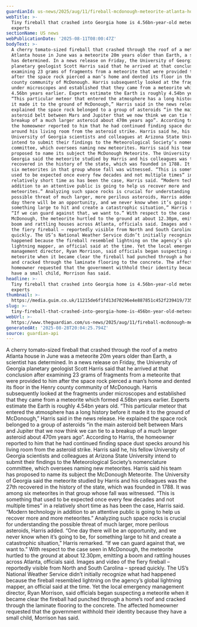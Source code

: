 ```yaml
---
guardianId: us-news/2025/aug/11/fireball-mcdonough-meteorite-atlanta-home
webTitle: >-
  Tiny fireball that crashed into Georgia home is 4.56bn-year-old meteorite, say
  experts
sectionName: US news
webPublicationDate: '2025-08-11T08:00:47Z'
bodyText: >-
  A cherry tomato-sized fireball that crashed through the roof of a metro
  Atlanta house in June was a meteorite 20m years older than Earth, a scientist
  has determined. In a news release on Friday, the University of Georgia
  planetary geologist Scott Harris said that he arrived at that conclusion after
  examining 23 grams of fragments from a meteorite that were provided to him
  after the space rock pierced a man’s home and dented its floor in the Henry
  county community of McDonough. Harris subsequently looked at the fragments
  under microscopes and established that they came from a meteorite which formed
  4.56bn years earlier. Experts estimate the Earth is roughly 4.54bn years old.
  “This particular meteor that entered the atmosphere has a long history before
  it made it to the ground of McDonough,” Harris said in the news release. He
  explained the space rock belonged to a group of asteroids “in the main
  asteroid belt between Mars and Jupiter that we now think we can tie to a
  breakup of a much larger asteroid about 470m years ago”. According to Harris,
  the homeowner reported to him that he had continued finding space dust specks
  around his living room from the asteroid strike. Harris said he, his fellow
  University of Georgia scientists and colleagues at Arizona State University
  intend to submit their findings to the Meteorological Society’s nomenclature
  committee, which oversees naming new meteorites. Harris said his team has
  proposed to name its subject the McDonough Meteorite. The University of
  Georgia said the meteorite studied by Harris and his colleagues was the 27th
  recovered in the history of the state, which was founded in 1788. It was among
  six meteorites in that group whose fall was witnessed. “This is something that
  used to be expected once every few decades and not multiple times” in a
  relatively short time as has been the case, Harris said. “Modern technology in
  addition to an attentive public is going to help us recover more and more
  meteorites.” Analyzing such space rocks is crucial for understanding the
  possible threat of much larger, more perilous asteroids, Harris added. “One
  day there will be an opportunity, and we never know when it’s going to be, for
  something large to hit and create a catastrophic situation,” Harris remarked.
  “If we can guard against that, we want to.” With respect to the case seen in
  McDonough, the meteorite hurtled to the ground at about 12.30pm, emitting a
  boom and rattling houses across Atlanta, officials said. Images and video of
  the fiery fireball – reportedly visible from North and South Carolina – spread
  quickly. The US’s National Weather Service didn’t initially recognize what had
  happened because the fireball resembled lightning on the agency’s global
  lightning mapper, an official said at the time. Yet the local emergency
  management director, Ryan Morrison, said officials began suspecting a
  meteorite when it became clear the fireball had punched through a home’s roof
  and cracked through the laminate flooring to the concrete. The affected
  homeowner requested that the government withhold their identity because they
  have a small child, Morrison has said.
headline: >-
  Tiny fireball that crashed into Georgia home is 4.56bn-year-old meteorite, say
  experts
thumbnail: >-
  https://media.guim.co.uk/11215de6f1fd13d70296e4e887851c452f239419/735_16_1046_837/500.jpg
slug: >-
  tiny-fireball-that-crashed-into-georgia-home-is-456bn-year-old-meteorite-say-experts
webUrl: >-
  https://www.theguardian.com/us-news/2025/aug/11/fireball-mcdonough-meteorite-atlanta-home
generatedAt: '2025-08-28T20:04:25.794Z'
source: guardian-api
---
```

A cherry tomato-sized fireball that crashed through the roof of a metro Atlanta house in June was a meteorite 20m years older than Earth, a scientist has determined. In a news release on Friday, the University of Georgia planetary geologist Scott Harris said that he arrived at that conclusion after examining 23 grams of fragments from a meteorite that were provided to him after the space rock pierced a man’s home and dented its floor in the Henry county community of McDonough. Harris subsequently looked at the fragments under microscopes and established that they came from a meteorite which formed 4.56bn years earlier. Experts estimate the Earth is roughly 4.54bn years old. “This particular meteor that entered the atmosphere has a long history before it made it to the ground of McDonough,” Harris said in the news release. He explained the space rock belonged to a group of asteroids “in the main asteroid belt between Mars and Jupiter that we now think we can tie to a breakup of a much larger asteroid about 470m years ago”. According to Harris, the homeowner reported to him that he had continued finding space dust specks around his living room from the asteroid strike. Harris said he, his fellow University of Georgia scientists and colleagues at Arizona State University intend to submit their findings to the Meteorological Society’s nomenclature committee, which oversees naming new meteorites. Harris said his team has proposed to name its subject the McDonough Meteorite. The University of Georgia said the meteorite studied by Harris and his colleagues was the 27th recovered in the history of the state, which was founded in 1788. It was among six meteorites in that group whose fall was witnessed. “This is something that used to be expected once every few decades and not multiple times” in a relatively short time as has been the case, Harris said. “Modern technology in addition to an attentive public is going to help us recover more and more meteorites.” Analyzing such space rocks is crucial for understanding the possible threat of much larger, more perilous asteroids, Harris added. “One day there will be an opportunity, and we never know when it’s going to be, for something large to hit and create a catastrophic situation,” Harris remarked. “If we can guard against that, we want to.” With respect to the case seen in McDonough, the meteorite hurtled to the ground at about 12.30pm, emitting a boom and rattling houses across Atlanta, officials said. Images and video of the fiery fireball – reportedly visible from North and South Carolina – spread quickly. The US’s National Weather Service didn’t initially recognize what had happened because the fireball resembled lightning on the agency’s global lightning mapper, an official said at the time. Yet the local emergency management director, Ryan Morrison, said officials began suspecting a meteorite when it became clear the fireball had punched through a home’s roof and cracked through the laminate flooring to the concrete. The affected homeowner requested that the government withhold their identity because they have a small child, Morrison has said.
